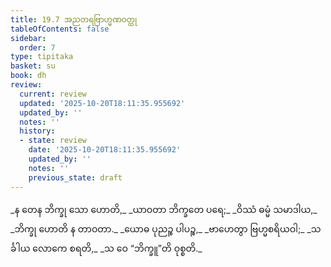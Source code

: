 ```yaml
---
title: 19.7 အညတရဗြာဟ္မဏဝတ္ထု
tableOfContents: false
sidebar:
  order: 7
type: tipitaka
basket: su
book: dh
review:
  current: review
  updated: '2025-10-20T18:11:35.955692'
  updated_by: ''
  notes: ''
  history:
  - state: review
    date: '2025-10-20T18:11:35.955692'
    updated_by: ''
    notes: ''
    previous_state: draft
---
```



<DynamicBreadcrumb />


<ReviewStatus review={frontmatter.review} showDetails={true} />

<HypothesisAnnotation frontmatter={frontmatter} />

<Division number="266" book="dh" e="ch" v="18" p="51">

<Paragraph number="287" type="verses" book="dh">
_န တေန ဘိက္ခု သော ဟောတိ,_  
_ယာဝတာ ဘိက္ခတေ ပရေ;_  
_ဝိဿံ ဓမ္မံ သမာဒါယ,_  
_ဘိက္ခု ဟောတိ န တာဝတာ._  

</Paragraph>

</Division>
<Division number="267" book="dh" e="ch" v="18" p="51">

<Paragraph number="288" type="verses" book="dh">
_ယောဓ ပုညဉ္စ ပါပဉ္စ,_  
_ဗာဟေတွာ ဗြဟ္မစရိယဝါ;_  
_သင်္ခါယ လောကေ စရတိ,_  
_သ ဝေ “ဘိက္ခူ”တိ ဝုစ္စတိ._
</Paragraph>
</Division>